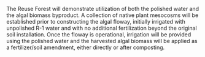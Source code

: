 \centerline{Reuse Forest}
The Reuse Forest will demonstrate utilization of both the polished water and the algal biomass byproduct. A collection of native plant mesocosms will be established prior to constructing the algal floway, initially irrigated with unpolished R-1 water and with no additional fertilization beyond the original soil installation. Once the floway is operational, irrigation will be provided using the polished water and the harvested algal biomass will be applied as a fertilizer/soil amendment, either directly or after composting.
\vspace{12 pt}
